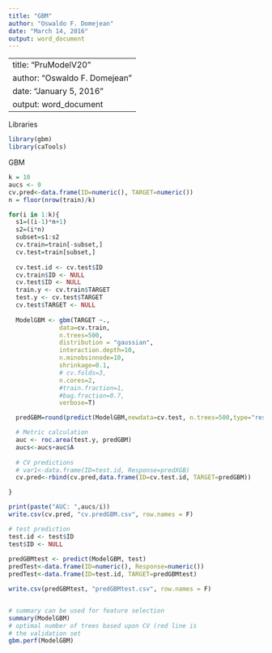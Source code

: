 ```yaml
---
title: "GBM"
author: "Oswaldo F. Domejean"
date: "March 14, 2016"
output: word_document
---
```


---
title: "PruModelV20"
author: "Oswaldo F. Domejean"
date: "January 5, 2016"
output: word_document
---

Libraries

```r
library(gbm)
library(caTools)
```


GBM

```r

k = 10
aucs <- 0
cv.pred<-data.frame(ID=numeric(), TARGET=numeric())
n = floor(nrow(train)/k)

for(i in 1:k){
  s1=((i-1)*n+1)
  s2=(i*n)
  subset=s1:s2
  cv.train=train[-subset,]
  cv.test=train[subset,]  
  
  cv.test.id <- cv.test$ID
  cv.train$ID <- NULL
  cv.test$ID <- NULL
  train.y <- cv.train$TARGET
  test.y <- cv.test$TARGET
  cv.test$TARGET <- NULL
  
  ModelGBM <- gbm(TARGET ~.,
              data=cv.train,
              n.trees=500,
              distribution = "gaussian",
              interaction.depth=10,
              n.minobsinnode=10,
              shrinkage=0.1,
              # cv.folds=3,
              n.cores=2,
              #train.fraction=1,
              #bag.fraction=0.7,
              verbose=T)  

  predGBM=round(predict(ModelGBM,newdata=cv.test, n.trees=500,type="response"))

  # Metric calculation
  auc <- roc.area(test.y, predGBM)
  aucs<-aucs+auc$A
  
  # CV predictions
  # var1<-data.frame(ID=test.id, Response=predXGB)
  cv.pred<-rbind(cv.pred,data.frame(ID=cv.test.id, TARGET=predGBM))

}

print(paste("AUC: ",aucs/i))
write.csv(cv.pred, "cv.predGBM.csv", row.names = F)

# test prediction
test.id <- test$ID
test$ID <- NULL
  
predGBMtest <- predict(ModelGBM, test)
predTest<-data.frame(ID=numeric(), Response=numeric())
predTest<-data.frame(ID=test.id, TARGET=predGBMtest)

write.csv(predGBMtest, "predGBMtest.csv", row.names = F)


# summary can be used for feature selection
summary(ModelGBM)
# optimal number of trees based upon CV (red line is 
# the validation set
gbm.perf(ModelGBM)

```
